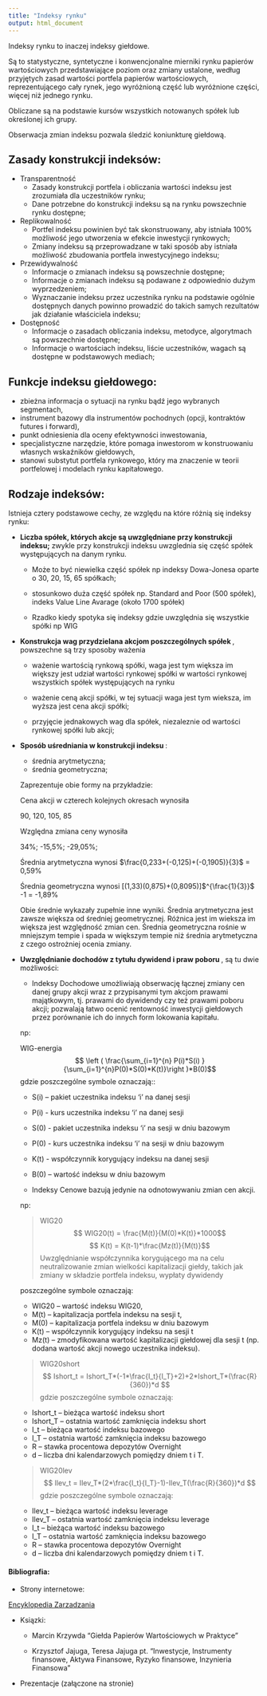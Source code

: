 ---
title: "Indeksy rynku"
output: html_document
---



Indeksy rynku to inaczej indeksy giełdowe.

Są to statystyczne, syntetyczne i konwencjonalne mierniki rynku papierów wartościowych przedstawiające poziom oraz zmiany ustalone, według przyjętych zasad wartości portfela papierów wartościowych, reprezentującego cały rynek, jego wyróżnioną część lub wyróżnione części, więcej niż jednego rynku.

Obliczane są na podstawie kursów wszystkich notowanych spółek lub określonej ich grupy. 

Obserwacja zmian indeksu pozwala śledzić koniunkturę giełdową.

## Zasady konstrukcji indeksów:##

- Transparentność
    - Zasady konstrukcji portfela i obliczania wartości indeksu jest zrozumiała dla uczestników rynku;
    - Dane potrzebne do konstrukcji indeksu są na rynku powszechnie rynku dostępne;

- Replikowalność
    - Portfel indeksu powinien być tak skonstruowany, aby istniała 100% możliwość jego utworzenia w efekcie inwestycji rynkowych;
    - Zmiany indeksu są przeprowadzane w taki sposób aby istniała możliwość zbudowania portfela inwestycyjnego indeksu;

- Przewidywalność
    - Informacje o zmianach indeksu są powszechnie dostępne;
    - Informacje o zmianach indeksu są podawane z odpowiednio dużym wyprzedzeniem;
    - Wyznaczanie indeksu przez uczestnika rynku na podstawie ogólnie dostępnych danych powinno prowadzić do takich samych rezultatów jak działanie właściciela indeksu;

- Dostępność
    - Informacje o zasadach obliczania indeksu, metodyce, algorytmach są powszechnie dostępne;
    - Informacje o wartościach indeksu, liście uczestników, wagach są dostępne w podstawowych mediach;

## Funkcje indeksu giełdowego:##


- zbieżna informacja o sytuacji na rynku bądź jego wybranych segmentach,
- instrument bazowy dla instrumentów pochodnych (opcji, kontraktów futures i forward),
- punkt odniesienia dla oceny efektywności inwestowania,
- specjalistyczne narzędzie, które pomaga inwestorom w konstruowaniu własnych wskaźników giełdowych,
- stanowi substytut portfela rynkowego, który ma znaczenie w teorii portfelowej i modelach rynku kapitałowego.


## Rodzaje indeksów:##

Istnieja cztery podstawowe cechy, ze względu na które różnią się indeksy rynku:

 - **Liczba spółek, których akcje są uwzględniane przy konstrukcji indeksu;**
  zwykle przy konstrukcji indeksu uwzglednia się część spółek występujących na danym rynku. 
  
    - Może to być niewielka część spółek np indeksy Dowa-Jonesa oparte o 30, 20, 15, 65 spółkach;
  
    - stosunkowo duża część spółek np. Standard and Poor (500 spółek), indeks Value Line Avarage (około 1700 spółek)
  
    - Rzadko kiedy spotyka się indeksy gdzie uwzględnia się wszystkie spółki np WIG
    
 - **Konstrukcja wag przydzielana akcjom poszczególnych spółek **, powszechne są trzy sposoby ważenia
  
    - ważenie wartością rynkową spółki, waga jest tym większa im większy jest udział wartości rynkowej spółki w wartości rynkowej wszystkich spółek występujących na rynku
    
    - ważenie ceną akcji spółki, w tej sytuacji waga jest tym wieksza, im wyższa jest cena akcji spółki;
    
    - przyjęcie jednakowych wag dla spółek, niezaleznie od wartości rynkowej spółki lub akcji;
    
 - **Sposób uśredniania w konstrukcji indeksu **:
  
    - średnia arytmetyczna;
    - średnia geometryczna;
    
    Zaprezentuje obie formy na przykładzie:
    
    Cena akcji w czterech kolejnych okresach wynosiła
    
    90, 120, 105, 85
    
    Względna zmiana ceny wynosiła 
    
    34%; -15,5%; -29,05%;
    
    Średnia arytmetyczna wynosi 
    $\frac{0,233+(-0,125)+(-0,1905)}{3}$ = 0,59%
    
    Średnia geometryczna wynosi 
    [(1,33)(0,875)+(0,8095)]$^{\frac{1}{3}}$ -1 = -1,89%
    
    Obie średnie wykazały zupełnie inne wyniki. Średnia arytmetyczna jest zawsze większa od średniej geometrycznej. Różnica jest im wieksza im większa jest względność zmian cen. Średnia geometryczna rośnie w mniejszym tempie i spada w większym tempie niż średnia arytmetyczna z czego ostrożniej ocenia zmiany. 
    
 - **Uwzględnianie dochodów z tytułu dywidend i praw poboru **, są tu dwie możliwości:

    - Indeksy Dochodowe
  umożliwiają obserwację łącznej zmiany cen danej grupy akcji wraz z           przypisanymi tym akcjom prawami majątkowym, tj. prawami do dywidendy czy     też prawami poboru akcji; pozwalają łatwo ocenić rentowność inwestycji       giełdowych przez porównanie ich do innych form lokowania kapitału.

    np:

    WIG-energia 
$$ \left ( \frac{\sum_{i=1}^{n} P(i)*S(i) }{\sum_{i=1}^{n}P(0)*S(0)*K(t)}\right )*B(0)$$
    gdzie poszczególne symbole oznaczają::

    - S(i) – pakiet uczestnika indeksu ‘i’ na danej sesji
    - P(i) - kurs uczestnika indeksu ‘i’ na danej sesji
    - S(0) - pakiet uczestnika indeksu ‘i’ na sesji w dniu bazowym
    - P(0) - kurs uczestnika indeksu ‘i’ na sesji w dniu bazowym
    - K(t) - współczynnik korygujący indeksu na danej sesji
    - B(0) – wartość indeksu w dniu bazowym


    - Indeksy Cenowe
bazują jedynie na odnotowywaniu zmian cen akcji.

    np:

    > WIG20 
$$ WIG20(t) = \frac{M(t)}{M(0)*K(t)}*1000$$
$$ K(t) = K(t-1)*\frac{Mz(t)}{M(t)}$$
Uwzględnianie współczynnika korygującego ma na celu neutralizowanie zmian wielkości kapitalizacji giełdy, takich jak zmiany w składzie portfela indeksu, wypłaty dywidendy

    poszczególne symbole oznaczają:

    - WIG20 – wartość indeksu WIG20,
    - M(t) – kapitalizacja portfela indeksu na sesji t,
    - M(0) – kapitalizacja portfela indeksu w dniu bazowym
    - K(t) – współczynnik korygujący indeksu na sesji t
    - Mz(t) – zmodyfikowana wartość kapitalizacji giełdowej dla sesji t (np. dodana wartość akcji nowego uczestnika indeksu).


    > WIG20short
$$ Ishort_t = Ishort_T*(-1*\frac{I_t}{I_T}+2)+2*Ishort_T*(\frac{R}{360})*d $$
gdzie poszczególne symbole oznaczają:
  
    - Ishort_t – bieżąca wartość indeksu short
    - Ishort_T – ostatnia wartość zamknięcia indeksu short
    - I_t – bieżąca wartość indeksu bazowego
    - I_T – ostatnia wartość zamknięcia indeksu bazowego
    - R – stawka procentowa depozytów Overnight
    - d – liczba dni kalendarzowych pomiędzy dniem t i T.

    > WIG20lev
$$ Ilev_t = Ilev_T*(2*\frac{I_t}{I_T}-1)-Ilev_T(\frac{R}{360})*d $$
    gdzie poszczególne symbole oznaczają:
  
    - Ilev_t – bieżąca wartość indeksu leverage
    - Ilev_T – ostatnia wartość zamknięcia indeksu leverage
    - I_t – bieżąca wartość indeksu bazowego
    - I_T – ostatnia wartość zamknięcia indeksu bazowego
    - R – stawka procentowa depozytów Overnight
    - d – liczba dni kalendarzowych pomiędzy dniem t i T.
    
    

#### Bibliografia: ####

 - Strony internetowe: 
 
 [Encyklopedia Zarzadzania](http://mfiles.pl/pl/index.php/Indeks_gie%C5%82dowy)
 
 - Ksiązki:
 
    - Marcin Krzywda "Giełda Papierów Wartościowych w Praktyce"
   
    - Krzysztof Jajuga, Teresa Jajuga pt. "Inwestycje, Instrumenty finansowe, Aktywa Finansowe, Ryzyko finansowe, Inzynieria Finansowa"

 - Prezentacje (załączone na stronie)
